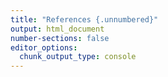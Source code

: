 ```yaml
---
title: "References {.unnumbered}"
output: html_document
number-sections: false
editor_options: 
  chunk_output_type: console
---
```


::: {#refs}
:::
